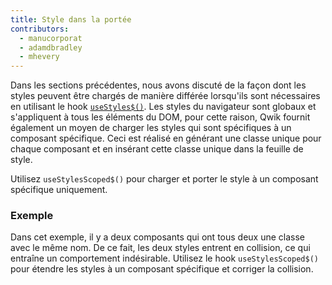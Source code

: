 ```yaml
---
title: Style dans la portée
contributors:
  - manucorporat
  - adamdbradley
  - mhevery
---
```


Dans les sections précédentes, nous avons discuté de la façon dont les styles peuvent être chargés de manière différée lorsqu'ils sont nécessaires en utilisant le hook [`useStyles$()`](/docs/(qwik)/components/styles/index.mdx#usestyles). Les styles du navigateur sont globaux et s'appliquent à tous les éléments du DOM, pour cette raison, Qwik fournit également un moyen de charger les styles qui sont spécifiques à un composant spécifique. Ceci est réalisé en générant une classe unique pour chaque composant et en insérant cette classe unique dans la feuille de style.

Utilisez `useStylesScoped$()` pour charger et porter le style à un composant spécifique uniquement.

### Exemple

Dans cet exemple, il y a deux composants qui ont tous deux une classe avec le même nom. De ce fait, les deux styles entrent en collision, ce qui entraîne un comportement indésirable. Utilisez le hook `useStylesScoped$()` pour étendre les styles à un composant spécifique et corriger la collision.
